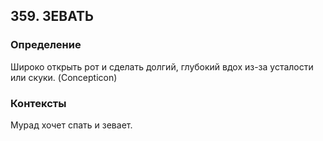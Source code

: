 ## 359. ЗЕВАТЬ
### Определение
Широко открыть рот и сделать долгий, глубокий вдох из-за усталости или скуки. (Concepticon)

### Контексты
Мурад хочет спать и зевает.


